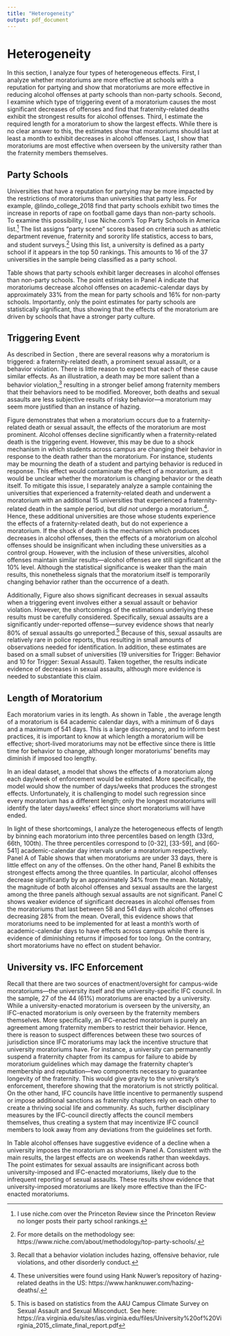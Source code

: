```yaml
---
title: "Heterogeneity"
output: pdf_document
---
```


<!-- ```{r setup, include=FALSE} -->
<!-- knitr::opts_chunk$set(echo = TRUE) -->
<!-- ``` -->

# Heterogeneity \label{section:heterogeneity}

In this section, I analyze four types of heterogeneous effects. First, I analyze whether moratoriums are more effective at schools with a reputation for partying and show that moratoriums are more effective in reducing alcohol offenses at party schools than non-party schools. Second, I examine which type of triggering event of a moratorium causes the most significant decreases of offenses and find that fraternity-related deaths exhibit the strongest results for alcohol offenses. Third, I estimate the required length for a moratorium to show the largest effects. While there is no clear answer to this, the estimates show that moratoriums should last at least a month to exhibit decreases in alcohol offenses. Last, I show that moratoriums are most effective when overseen by the university rather than the fraternity members themselves. 

## Party Schools

Universities that have a reputation for partying may be more impacted by the restrictions of moratoriums than universities that party less. For example, @lindo_college_2018 find that party schools exhibit two times the increase in reports of rape on football game days than non-party schools. To examine this possibility, I use Niche.com's Top Party Schools in America list.^[I use niche.com over the Princeton Review since the Princeton Review no longer posts their party school rankings.] The list assigns "party scene" scores based on criteria such as athletic department revenue, fraternity and sorority life statistics, access to bars, and student surveys.^[For more details on the methodology see: https://www.niche.com/about/methodology/top-party-schools/.]  Using this list, a university is defined as a party school if it appears in the top 50 rankings. This amounts to 16 of the 37 universities in the sample being classified as a party school. 

Table \ref{party_school_table} shows that party schools exhibit larger decreases in alcohol offenses than non-party schools. The point estimates in Panel A indicate that moratoriums decrease alcohol offenses on academic-calendar days by approximately 33% from the mean for party schools and 16% for non-party schools. Importantly, only the point estimates for party schools are statistically significant, thus showing that the effects of the moratorium are driven by schools that have a stronger party culture. 

## Triggering Event

As described in Section \ref{section:background}, there are several reasons why a moratorium is triggered: a fraternity-related death, a prominent sexual assault, or a behavior violation. There is little reason to expect that each of these cause similar effects. As an illustration, a death may be more salient than a behavior violation,^[Recall that a behavior violation includes hazing, offensive behavior, rule violations, and other disorderly conduct.] resulting in a stronger belief among fraternity members that their behaviors need to be modified. Moreover, both deaths and sexual assaults are less subjective results of risky behavior—a moratorium may seem more justified than an instance of hazing. 

Figure \ref{trigger_reg_graph} demonstrates that when a moratorium occurs due to a fraternity-related death or sexual assault, the effects of the moratorium are most prominent. Alcohol offenses decline significantly when a fraternity-related death is the triggering event. However, this may be due to a shock mechanism in which students across campus are changing their behavior in response to the death rather than the moratorium. For instance, students may be mourning the death of a student and partying behavior is reduced in response. This effect would contaminate the effect of a moratorium, as it would be unclear whether the moratorium is changing behavior or the death itself. To mitigate this issue, I separately analyze a sample containing the universities that experienced a fraternity-related death and underwent a moratorium with an additional 15 universities that experienced a fraternity-related death in the sample period, but *did not* undergo a moratorium.^[These universities were found using Hank Nuwer's repository of hazing-related deaths in the US: https://www.hanknuwer.com/hazing-deaths/.]. Hence, these additional universities are those whose students experience the effects of a fraternity-related death, but do not experience a moratorium. If the shock of death is the mechanism which produces decreases in alcohol offenses, then the effects of a moratorium on alcohol offenses should be insignificant when including these universities as a control group. However, with the inclusion of these universities, alcohol offenses maintain similar results—alcohol offenses are still significant at the 10% level. Although the statistical significance is weaker than the main results, this nonetheless signals that the moratorium itself is temporarily changing behavior rather than the occurrence of a death.

Additionally, Figure \ref{trigger_reg_graph} also shows significant decreases in sexual assaults when a triggering event involves either a sexual assault or behavior violation. However, the shortcomings of the estimations underlying these results must be carefully considered. Specifically, sexual assaults are a significantly under-reported offense—survey evidence shows that nearly 80% of sexual assaults go unreported.^[This is based on statistics from the AAU Campus Climate Survey on Sexual Assault and Sexual Misconduct. See here: https://ira.virginia.edu/sites/ias.virginia.edu/files/University%20of%20Virginia_2015_climate_final_report.pdf] Because of this, sexual assaults are relatively rare in police reports, thus resulting in small amounts of observations needed for identification. In addition, these estimates are based on a small subset of universities (19 universities for Trigger: Behavior and 10 for Trigger: Sexual Assault). Taken together, the results indicate evidence of decreases in sexual assaults, although more evidence is needed to substantiate this claim.

## Length of Moratorium

Each moratorium varies in its length. As shown in Table \ref{summary_stats}, the average length of a moratorium is 64 academic calendar days, with a minimum of 6 days and a maximum of 541 days. This is a large discrepancy, and to inform best practices, it is important to know at which length a moratorium will be effective; short-lived moratoriums may not be effective since there is little time for behavior to change, although longer moratoriums' benefits may diminish if imposed too lengthy. 

In an ideal dataset, a model that shows the effects of a moratorium along each day/week of enforcement would be estimated. More specifically, the model would show the number of days/weeks that produces the strongest effects. Unfortunately, it is challenging to model such regression since every moratorium has a different length; only the longest moratoriums will identify the later days/weeks' effect since short moratoriums will have ended. 

In light of these shortcomings, I analyze the heterogeneous effects of length by binning each moratorium into three percentiles based on length (33rd, 66th, 100th). The three percentiles correspond to [0-32], [33-59], and [60-541] academic-calendar day intervals under a moratorium respectively. Panel A of Table \ref{quantile_table} shows that when moratoriums are under 33 days, there is little effect on any of the offenses. On the other hand, Panel B exhibits the strongest effects among the three quantiles. In particular, alcohol offenses decrease significantly by an approximately 34% from the mean. Notably, the magnitude of both alcohol offenses and sexual assaults are the largest among the three panels although sexual assaults are not significant. Panel C shows weaker evidence of significant decreases in alcohol offenses from the moratoriums that last between 58 and 541 days with alcohol offenses decreasing 28% from the mean. Overall, this evidence shows that moratoriums need to be implemented for at least a month's worth of academic-calendar days to have effects across campus while there is evidence of diminishing returns if imposed for too long. On the contrary, short moratoriums have no effect on student behavior.

## University vs. IFC Enforcement

Recall that there are two sources of enactment/oversight for campus-wide moratoriums—the university itself and the university-specific IFC council. In the sample, 27 of the 44 (61%) moratoriums are enacted by a university. While a university-enacted moratorium is overseen by the university, an IFC-enacted moratorium is only overseen by the fraternity members themselves. More specifically, an IFC-enacted moratorium is purely an agreement among fraternity members to restrict their behavior. Hence, there is reason to suspect differences between these two sources of jurisdiction since IFC moratoriums may lack the incentive structure that university moratoriums have. For instance, a university can permanently suspend a fraternity chapter from its campus for failure to abide by moratorium guidelines which may damage the fraternity chapter's membership and reputation—two components necessary to guarantee longevity of the fraternity. This would give gravity to the university's enforcement, therefore showing that the moratorium is not strictly political. On the other hand, IFC councils have little incentive to permanently suspend or impose additional sanctions as fraternity chapters rely on each other to create a thriving social life and community. As such, further disciplinary measures by the IFC-council directly affects the council members themselves, thus creating a system that may incentivize IFC council members to look away from any deviations from the  guidelines set forth.

In Table \ref{ifc_uni_table} alcohol offenses have suggestive evidence of a decline when a university imposes the moratorium as shown in Panel A. Consistent with the main results, the largest effects are on weekends rather than weekdays. The point estimates for sexual assaults are insignificant across both university-imposed and IFC-enacted moratoriums, likely due to the infrequent reporting of sexual assaults. These results show evidence that university-imposed moratoriums are likely more effective than the IFC-enacted moratoriums.
